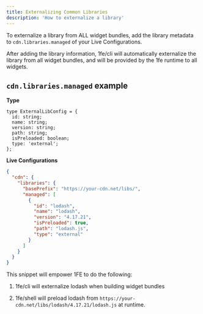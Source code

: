 ```yaml
---
title: Externalizing Common Libraries
description: 'How to externalize a library'
---
```


To externalize a library from ALL widget bundles, add the library metadata to `cdn.libraries.managed` of your Live Configurations. 

After adding the library information, 1fe/cli will automatically externalize the library from all widget bundles, and will be provided by the 1fe runtime to all widgets.

## `cdn.libraries.managed` example

**Type**
```tsx
type ExternalLibConfig = {
  id: string;
  name: string;
  version: string;
  path: string;
  isPreloaded: boolean;
  type: 'external';
};
```

**Live Configurations**
```json
{
  "cdn": {
    "libraries": {
      "basePrefix": "https://your-cdn.net/libs/",
      "managed": [
        {
          "id": "lodash",
          "name": "lodash",
          "version": "4.17.21",
          "isPreloaded": true,
          "path": "lodash.js",
          "type": "external"
        }
      ]
    }
  }
}
```


This snippet will empower 1FE to do the following:

1. 1fe/cli will externalize lodash when building widget bundles

2. 1fe/shell will preload lodash from `https://your-cdn.net/libs/lodash/4.17.21/lodash.js` at runtime.


